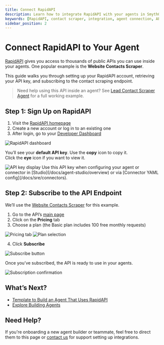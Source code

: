 ```yaml
---
title: Connect RapidAPI
description: Learn how to integrate RapidAPI with your agents in SmythOS.
keywords: [RapidAPI, contact scraper, integration, agent connection, API key]
sidebar_position: 2
---
```


# Connect RapidAPI to Your Agent

[RapidAPI](https://rapidapi.com/) gives you access to thousands of public APIs you can use inside your agents. One popular example is the **Website Contacts Scraper**.

This guide walks you through setting up your RapidAPI account, retrieving your API key, and subscribing to the contact scraping endpoint.

> Need help using this API inside an agent? See [Lead Contact Scraper Agent](/docs/agent-templates/lead-contact-scraper) for a full working example.

<Spacer size="md" />

## Step 1: Sign Up on RapidAPI

1. Visit the [RapidAPI homepage](https://rapidapi.com/)  
2. Create a new account or log in to an existing one  
3. After login, go to your [Developer Dashboard](https://rapidapi.com/developer/apps)  

<Image src="/img/lead_contacts_scraper_agent/Image 1.png" alt="RapidAPI dashboard" />

You’ll see your **default API key**. Use the **copy** icon to copy it.  
Click the **eye** icon if you want to view it.

<Image src="/img/lead_contacts_scraper_agent/Image 2.png" alt="API key display" />

<InfoCallout title="Where to use the key">
Use this API key when configuring your agent or connector in [Studio](/docs/agent-studio/overview) or via [Connector YAML config](/docs/sre/connectors).
</InfoCallout>

<Spacer size="md" />

## Step 2: Subscribe to the API Endpoint

We’ll use the [Website Contacts Scraper](https://rapidapi.com/letscrape-6bRBa3QguO5/api/website-contacts-scraper) for this example.

1. Go to the API’s [main page](https://rapidapi.com/letscrape-6bRBa3QguO5/api/website-contacts-scraper)  
2. Click on the **Pricing** tab  
3. Choose a plan (the Basic plan includes 100 free monthly requests)

<Image src="/img/lead_contacts_scraper_agent/Image 3.png" alt="Pricing tab" />
<Image src="/img/lead_contacts_scraper_agent/Image 4.png" alt="Plan selection" />

4. Click **Subscribe**

<Image src="/img/lead_contacts_scraper_agent/Image 5.png" alt="Subscribe button" />

Once you’ve subscribed, the API is ready to use in your agents.

<Image src="/img/lead_contacts_scraper_agent/Image 6.png" alt="Subscription confirmation" />

<Spacer size="md" />

## What’s Next?

- [Template to Build an Agent That Uses RapidAPI](/docs/agent-templates/lead-contact-scraper)
- [Explore Building Agents](/docs/agent-studio/build-agents/agent-overview)

<Spacer size="md" />

## Need Help?

If you're onboarding a new agent builder or teammate, feel free to direct them to this page or [contact us](/contact-us) for support setting up integrations.

